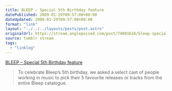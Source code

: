 ```yaml
---
title: BLEEP – Special 5th Birthday feature
datePublished: 2009-01-29T09:57:00+00:00
dateUpdated: 2009-01-29T09:57:00+00:00
format: "link"
layout: "../../../layouts/posts/post.astro"
originalUrl: https://stream.anglepoised.com/post/74001616/bleep-special-5th-birthday-feature
source: tumblr stream
tags:
  - "linklog"
---
```


[BLEEP &#8211; Special 5th Birthday feature][1]

> To celebrate Bleep&rsquo;s 5th birthday, we asked a select cast of people working in music to pick their 5 favourite releases or tracks from the entire Bleep catalogue.

[1]: http://beta.bleep.com/index.php?page=dynamic&module=birthdayfeature
